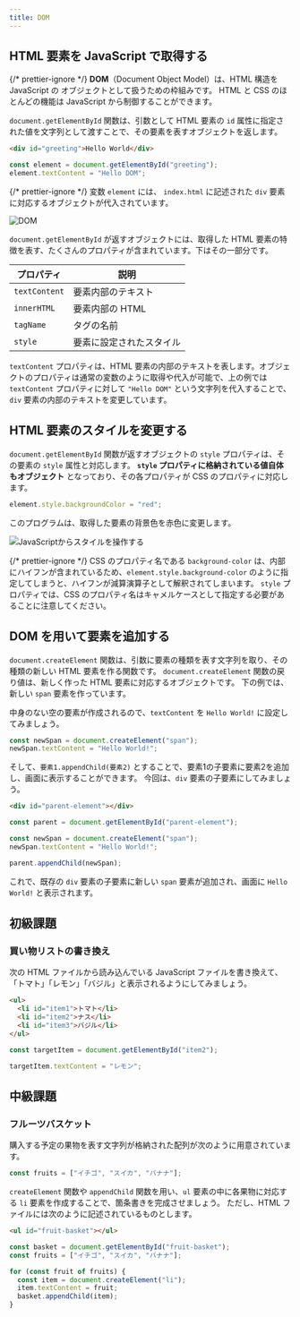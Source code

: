 ```yaml
---
title: DOM
---
```


## <Term>HTML</Term> 要素を <Term>JavaScript</Term> で取得する

{/* prettier-ignore */}
<Term>**DOM**</Term>（Document Object Model）は、<Term>HTML</Term> 構造を <Term>JavaScript</Term> の
<Term>オブジェクト</Term>として扱うための枠組みです。
<Term>HTML</Term> と <Term>CSS</Term> のほとんどの機能は <Term>JavaScript</Term> から制御することができます。

`document.getElementById` <Term>関数</Term>は、<Term>引数</Term>として <Term>HTML 要素</Term>の `id` <Term>属性</Term>に指定された値を<Term>文字列</Term>として<Term>渡す</Term>ことで、その<Term>要素</Term>を表す<Term>オブジェクト</Term>を<Term>返し</Term>ます。

```html title="index.html"
<div id="greeting">Hello World</div>
```

```js title="script.js"
const element = document.getElementById("greeting");
element.textContent = "Hello DOM";
```

<ViewSource url={import.meta.url} path="_samples/get-element-by-id" />

{/* prettier-ignore */}
<Term>変数</Term> `element` には、 `index.html` に記述された `div` <Term>要素</Term>に対応する<Term>オブジェクト</Term>が<Term>代入</Term>されています。

![DOM](./dom.png)

`document.getElementById` が<Term>返す</Term><Term>オブジェクト</Term>には、取得した HTML <Term>要素</Term>の特徴を表す、たくさんの<Term>プロパティ</Term>が含まれています。下はその一部分です。

| プロパティ    | 説明                                  |
| ------------- | ------------------------------------- |
| `textContent` | <Term>要素</Term>内部のテキスト       |
| `innerHTML`   | <Term>要素</Term>内部の HTML          |
| `tagName`     | <Term>タグ</Term>の名前               |
| `style`       | <Term>要素</Term>に設定されたスタイル |

`textContent` <Term>プロパティ</Term>は、<Term>HTML 要素</Term>の内部のテキストを表します。<Term>オブジェクト</Term>の<Term>プロパティ</Term>は通常の<Term>変数</Term>のように取得や<Term>代入</Term>が可能で、上の例では `textContent` <Term>プロパティ</Term>に対して `"Hello DOM"` という<Term>文字列</Term>を代入することで、`div` <Term>要素</Term>の内部のテキストを変更しています。

## <Term>HTML 要素</Term>のスタイルを変更する

`document.getElementById` <Term>関数</Term>が返す<Term>オブジェクト</Term>の `style` <Term>プロパティ</Term>は、その要素の <Term>`style` 属性</Term>と対応します。 **`style` <Term>プロパティ</Term>に格納されている<Term>値</Term>自体も<Term>オブジェクト</Term>** となっており、その各<Term>プロパティ</Term>が CSS の<Term type="cssProperty">プロパティ</Term>に対応します。

```js title="script.js"
element.style.backgroundColor = "red";
```

このプログラムは、取得した<Term>要素</Term>の背景色を赤色に変更します。

![JavaScriptからスタイルを操作する](./change-styles.png)

{/* prettier-ignore */}
<Term>CSS</Term> の<Term type="cssProperty">プロパティ</Term>名である `background-color` は、内部にハイフンが含まれているため、`element.style.background-color` のように指定してしまうと、ハイフンが減算<Term>演算子</Term>として解釈されてしまいます。
`style` <Term>プロパティ</Term>では、<Term>CSS</Term> の<Term type="cssProperty">プロパティ</Term>名は<Term>キャメルケース</Term>として指定する必要があることに注意してください。

## DOM を用いて要素を追加する

`document.createElement` 関数は、引数に要素の種類を表す文字列を取り、その種類の新しい HTML 要素を作る関数です。
`document.createElement` 関数の戻り値は、新しく作った HTML 要素に対応するオブジェクトです。
下の例では、新しい `span` 要素を作っています。

中身のない空の要素が作成されるので、`textContent` を `Hello World!` に設定してみましょう。

```js title="script.js"
const newSpan = document.createElement("span");
newSpan.textContent = "Hello World!";
```

そして、`要素1.appendChild(要素2)` とすることで、要素1の子要素に要素2を追加し、画面に表示することができます。
今回は、`div` 要素の子要素にしてみましょう。

```html title="index.html"
<div id="parent-element"></div>
```

```js title="script.js"
const parent = document.getElementById("parent-element");

const newSpan = document.createElement("span");
newSpan.textContent = "Hello World!";

parent.appendChild(newSpan);
```

これで、既存の `div` 要素の子要素に新しい `span` 要素が追加され、画面に `Hello World!` と表示されます。

## 初級課題

### 買い物リストの書き換え

次の HTML ファイルから読み込んでいる JavaScript ファイルを書き換えて、「トマト」「レモン」「バジル」と表示されるようにしてみましょう。

```html title="index.html"
<ul>
  <li id="item1">トマト</li>
  <li id="item2">ナス</li>
  <li id="item3">バジル</li>
</ul>
```

<Answer title="買い物リストの書き換え">

```js title="script.js"
const targetItem = document.getElementById("item2");

targetItem.textContent = "レモン";
```

<ViewSource url={import.meta.url} path="_samples/change-shopping-memo" />

</Answer>

## 中級課題

### フルーツバスケット

購入する予定の果物を表す文字列が格納された配列が次のように用意されています。

```js
const fruits = ["イチゴ", "スイカ", "バナナ"];
```

`createElement` 関数や `appendChild` 関数を用い、`ul` 要素の中に各果物に対応する `li` 要素を作成することで、箇条書きを完成させましょう。
ただし、HTML ファイルには次のように記述されているものとします。

```html title="index.html"
<ul id="fruit-basket"></ul>
```

<Answer title="フルーツバスケット">

```js title="script.js"
const basket = document.getElementById("fruit-basket");
const fruits = ["イチゴ", "スイカ", "バナナ"];

for (const fruit of fruits) {
  const item = document.createElement("li");
  item.textContent = fruit;
  basket.appendChild(item);
}
```

<ViewSource url={import.meta.url} path="_samples/fruit-basket" />

</Answer>
